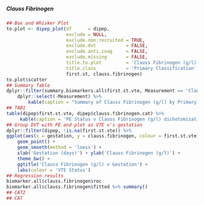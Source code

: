 ##### Clauss Fibrinogen

```r
## Box and Whisker Plot
to.plot <- dipep_plot(df      = dipep,
                      exclude = NULL,
                      exclude.non.recruited = TRUE,
                      exclude.dvt           = FALSE,
                      exclude.anti.coag     = FALSE,
                      exclude.missing       = FALSE,
                      title.to.plot         = 'Clauss Fibrinogen (g/l)',
                      title.class           = 'Primary Classification',
                      first.st, clauss.fibrinogen)
to.plot$scatter
## Summary Table
dplyr::filter(summary.biomarkers.all$first.st.vte, Measurement == 'Clauss Fibrinogen') %>%
    dplyr::select(-Measurement) %>%
        kable(caption = "Summary of Clauss Fibrinogen (g/l) by Primary Classification")
## TAB1
table(dipep$first.st.vte, dipep$clauss.fibrinogen.cat) %>%
     kable(caption = 'PE Status v Clauss Fibrinogen (g/l) dichotomisation')
## Group DVT with PE and plot as VTE v's gestation
dplyr::filter(dipep, !is.na(first.st.vte)) %>%
ggplot(aes(x = gestation, y = clauss.fibrinogen, colour = first.st.vte)) +
    geom_point() +
    geom_smooth(method = 'loess') +
    xlab('Gestation (days)') + ylab('Clauss Fibrinogen (g/l)') +
    theme_bw() +
    ggtitle('Clauss Fibrinogen (g/l) v Gestation') +
    labs(colour = 'VTE Status')
## Regression results
biomarker.all$clauss.fibrinogen$roc
biomarker.all$clauss.fibrinogen$fitted %>% summary()
## CAT2
## CAT

```
